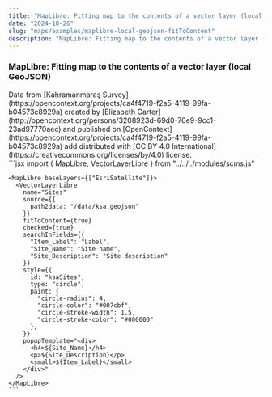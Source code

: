 ```yaml
---
title: "MapLibre: Fitting map to the contents of a vector layer (local GeoJSON)"
date: "2024-10-26"
slug: "maps/examples/maplibre-local-geojson-fitToContent"
description: "MapLibre: Fitting map to the contents of a vector layer (local GeoJSON)"
---
```



### MapLibre: Fitting map to the contents of a vector layer (local GeoJSON)

<div className="row mt-3 mb-5 border-top border-bottom py-3">
  <div className="col-6">
    <MapLibre baseLayers={["EsriSatellite"]}>
      <VectorLayerLibre
        name="Sites"
        source={{
          path2data: "/data/ksa.geojson"
        }}
        fitToContent={true}
        checked={true}
        searchInFields={{
          "Item_Label": "Label",
          "Site_Name": "Site name",
          "Site_Description": "Site description"
        }}
        style={{
          id: "ksaSites",
          type: "circle",
          paint: {
            "circle-radius": 4,
            "circle-color": "#007cbf",
            "circle-stroke-width": 1.5,
            "circle-stroke-color": "#000000"
          },
        }}
        popupTemplate="<div>
          <h4>${Site_Name}</h4>
          <p>${Site_Description}</p>
          <small>${Item_Label}</small>
        </div>"
      />
    </MapLibre>
    Data from [Kahramanmaraş Survey](https://opencontext.org/projects/ca4f4719-f2a5-4119-99fa-b04573c8929a) created by [Elizabeth Carter](http://opencontext.org/persons/3208923d-69d0-70e9-9cc1-23ad97770aec) and published on [OpenContext](https://opencontext.org/projects/ca4f4719-f2a5-4119-99fa-b04573c8929a) add distributed with [CC BY 4.0 International](https://creativecommons.org/licenses/by/4.0) license.
  </div>
  <div className="col-6">
    ```jsx
    import {
      MapLibre,
      VectorLayerLibre
    } from "../../../modules/scms.js"

    <MapLibre baseLayers={["EsriSatellite"]}>
      <VectorLayerLibre
        name="Sites"
        source={{
          path2data: "/data/ksa.geojson"
        }}
        fitToContent={true}
        checked={true}
        searchInFields={{
          "Item_Label": "Label",
          "Site_Name": "Site name",
          "Site_Description": "Site description"
        }}
        style={{
          id: "ksaSites",
          type: "circle",
          paint: {
            "circle-radius": 4,
            "circle-color": "#007cbf",
            "circle-stroke-width": 1.5,
            "circle-stroke-color": "#000000"
          },
        }}
        popupTemplate="<div>
          <h4>${Site_Name}</h4>
          <p>${Site_Description}</p>
          <small>${Item_Label}</small>
        </div>"
      />
    </MapLibre>
    ```

  </div>
</div>
